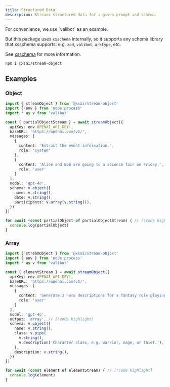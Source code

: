 ```yaml
---
title: Structured Data
description: Streams structured data for a given prompt and schema.
---
```


<Callout>
  For convenience, we use `valibot` as an example.

  But this package uses `xsschema` internally, so it supports any schema library that xsschema supports: e.g. `zod`, `valibot`, `arktype`, etc.

  See [xsschema](../top-level/xsschema) for more information.
</Callout>


<PkgSizeBadge pkg="@xsai/stream-object" />

```package-install
npm i @xsai/stream-object
```

## Examples

### Object

```ts twoslash
import { streamObject } from '@xsai/stream-object'
import { env } from 'node:process'
import * as v from 'valibot'

const { partialObjectStream } = await streamObject({
  apiKey: env.OPENAI_API_KEY!,
  baseURL: 'https://openai.com/v1/',
  messages: [
    {
      content: 'Extract the event information.',
      role: 'system'
    },
    {
      content: 'Alice and Bob are going to a science fair on Friday.',
      role: 'user'
    }
  ],
  model: 'gpt-4o',
  schema: v.object({
    name: v.string(),
    date: v.string(),
    participants: v.array(v.string()),
  })
})

for await (const partialObject of partialObjectStream) { // [!code highlight]
  console.log(partialObject)
}
```

### Array

```ts twoslash
import { streamObject } from '@xsai/stream-object'
import { env } from 'node:process'
import * as v from 'valibot'

const { elementStream } = await streamObject({
  apiKey: env.OPENAI_API_KEY!,
  baseURL: 'https://openai.com/v1/',
  messages: [
    {
      content: 'Generate 3 hero descriptions for a fantasy role playing game.',
      role: 'user'
    }
  ],
  model: 'gpt-4o',
  output: 'array', // [!code highlight]
  schema: v.object({
    name: v.string(),
    class: v.pipe(
      v.string(),
      v.description('Character class, e.g. warrior, mage, or thief.'),
    ),
    description: v.string(),
  })
})

for await (const element of elementStream) { // [!code highlight]
  console.log(element)
}
```
